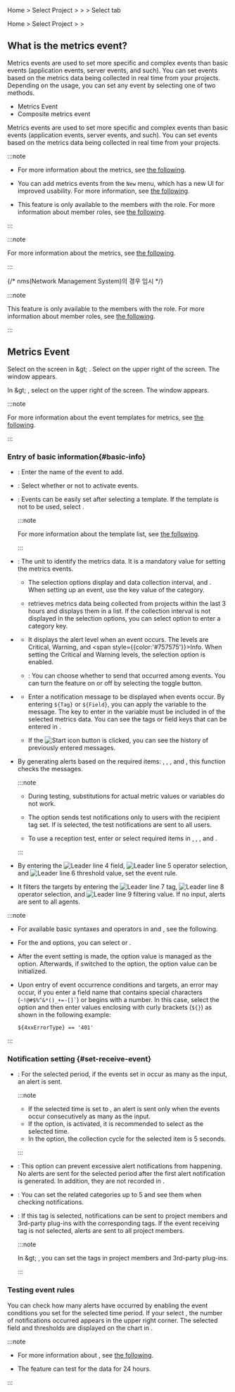 <Xclude product="npm">

Home &gt; Select Project &gt; <Cmdname sid="event_statistic" className="uitext" /> &gt; <Cmdname sid="event_setting" className="uitext" /> &gt; Select <Cmdname sid="metrics" className="uitext" /> tab

</Xclude>

<InDoc product="npm">

Home &gt; Select Project &gt; <Cmdname sid="event_statistic" className="uitext" /> &gt; <Cmdname sid="event_setting" className="uitext" />

</InDoc>

## What is the metrics event?

<Xclude product='npm,nms'>

Metrics events are used to set more specific and complex events than basic events (application events, server events, and such). You can set events based on the metrics data being collected in real time from your projects. Depending on the usage, you can set any event by selecting one of two methods.

- Metrics Event
- Composite metrics event

</Xclude>

<InDoc product='npm,nms'>

Metrics events are used to set more specific and complex events than basic events (application events, server events, and such). You can set events based on the metrics data being collected in real time from your projects.

</InDoc>

<Xclude product="amazon-cloudwatch,amazon-ecs,azure,ncloud,oracle-cloud,nms">

:::note

- For more information about the metrics, see [the following](metrics-intro).

- You can add metrics events from the <Cmdname sid="side_eventSetting" className="uitext" /> <code class="newfunc">New</code> menu, which has a new UI for improved usability. For more information, see [the following](metric-warning-notice-new).

- This feature is only available to the members with the <Cmdname sid="sms_alert_settings" className="b500" /> role. For more information about member roles, see [the following](../project/project-structure#project-auth).

:::

</Xclude>

<InDoc product="amazon-cloudwatch,amazon-ecs,azure,ncloud,oracle-cloud">

:::note

For more information about the metrics, see [the following](metrics-intro).

:::

</InDoc>

{/* nms(Network Management System)의 경우 임시 */}

<InDoc product="nms">

:::note

This feature is only available to the members with the <Cmdname sid="sms_alert_settings" className="b500" /> role. For more information about member roles, see [the following](../project/project-structure#project-auth).

:::

</InDoc>

## Metrics Event

<Xclude product="npm">

Select <Cmdname sid="metrics" className="uitext" /> on the screen in <Cmdname sid="event_statistic" className="uitext" /> &amp;gt; <Cmdname sid="event_setting" className="uitext" />. Select <Cmdname sid="add_notification" className="uitext" /> on the upper right of the screen. The <Cmdname sid="metrics_event" className="uitext" /> window appears.

</Xclude>

<InDoc product="npm">

In <Cmdname sid="event_statistic" className="uitext" /> &amp;gt; <Cmdname sid="event_setting" className="uitext" />, select <Cmdname sid="add_notification" className="uitext" /> on the upper right of the screen. The <Cmdname sid="metrics_event" className="uitext" /> window appears.

</InDoc>

<ImgLang img='set-events-metrics.png' desc='Metrics Event' />

<InDoc product='kubernetes'>

:::note

For more information about the event templates for metrics, see [the following](#template).

:::

</InDoc>

### Entry of basic information{#basic-info}

- <Cmdname sid="event_name" className="uitext" />: Enter the name of the event to add.

- <Cmdname sid="enable_events" className="uitext" />: Select whether or not to activate events.

- <Cmdname sid="template" className="uitext" />: Events can be easily set after selecting a template. If the template is not to be used, select <Cmdname sid="metrics_option_disabled" className="uitext" />.

  <InDoc product='java,php,nodejs,python,golang,dotnet,postgresql,browser,npm'>

  :::note

  For more information about the template list, see [the following](#template).

  :::

  </InDoc>

- <Cmdname sid="category" className="uitext" />: The unit to identify the metrics data. It is a mandatory value for setting the metrics events.

  <ImgLang img='set-event-select-category.png' desc='Metrics Event - Category' />

  - The <Cmdname sid="category" className="uitext" /> selection options display <LinkImage img="number-01.png" className="ico" /> <Cmdname sid="name" className="uitext" /> and <LinkImage img="number-02.png" className="ico" /> data collection interval, and <LinkImage img="number-03.png" className="ico" /> <Cmdname sid="key" className="uitext" />. When setting up an event, use the key value of the category.

  - <Cmdname sid="category" className="uitext" /> retrieves metrics data being collected from projects within the last 3 hours and displays them in a list. If the collection interval is not displayed in the <Cmdname sid="category" className="uitext" /> selection options, you can select <Cmdname sid="enter_category_self" className="uitext" /> option to enter a category key.

- <Cmdname sid="level" className="uitext" />

  - It displays the alert level when an event occurs. The levels are <span class='vslow'>Critical</span>, <span class='slow'>Warning</span>, and <span style={{color:'#757575'}}>Info</span>. When setting the <span class='vslow'>Critical</span> and <span class='slow'>Warning</span> levels, the <Cmdname sid="CNT08320" className="uitext" /> selection option is enabled.

  - <Cmdname sid="CNT08320" className="uitext" /><ScrollToLink anchor='scrollTo-resolve-event' />: You can choose whether to send <Cmdname sid="CNT08320" className="uitext" /> that occurred among events. You can turn the feature on or off by selecting the toggle button.

- <Cmdname sid="message" className="uitext" />

  - Enter a notification message to be displayed when events occur. By entering <code>&#36;&#123;Tag&#125;</code> or <code>&#36;&#123;Field&#125;</code>, you can apply the variable to the message. The key to enter in the variable must be included in <Cmdname sid="category" className="uitext" /> of the selected metrics data. You can see the tags or field keys that can be entered in <Cmdname sid="tag_count" className="uitext" />.

    <ImgLang img='event-config-message-example.png' desc='Message example' />

  - If the ![Start icon](/img/ico-timing.svg) button is clicked, you can see the history of previously entered messages.

- <Cmdname sid="alert_test" className="uitext" />

  By generating alerts based on the required items: <Cmdname sid="event_name" className="uitext" />, <Cmdname sid="category" className="uitext" />, <Cmdname sid="level" className="uitext" />, and <Cmdname sid="message" className="uitext" />, this function checks the messages.

  :::note

  - During testing, substitutions for actual metric values ​​or variables do not work. 

  - The <Cmdname sid="TTL07415" className="uitext" /> option sends test notifications only to users with the recipient tag set. If <Cmdname sid="ITM07419" className="uitext" /> is selected, the test notifications are sent to all users.

  - To use a reception test, enter or select required items in <Cmdname sid="event_name" className="uitext" />, <Cmdname sid="category" className="uitext" />, <Cmdname sid="level" className="uitext" />, and <Cmdname sid="message" className="uitext" />.

  :::

- <Cmdname sid="metrics_event_rules" className="uitext" /> <ScrollToLink anchor='eventcondition' />

  <ImgLang img='set-event-condition.png' desc='Event Rule' />

  By entering the ![Leader line 4](/img/number-04.png) field, ![Leader line 5](/img/number-05.png) operator selection, and ![Leader line 6](/img/number-06.png) threshold value, set the event rule.

- <Cmdname sid="alert_object_filtering" className="uitext" />

  <ImgLang img='set-event-filtering.png' desc='Filtering event targets' />

  It filters the targets by entering the ![Leader line 7](/img/number-07.png) tag, ![Leader line 8](/img/number-08.png) operator selection, and ![Leader line 9](/img/number-09.png) filtering value. If no input, alerts are sent to all agents.

:::note

- For available basic syntaxes and operators in <Cmdname sid="metrics_event_rules" className="uitext" /> and <Cmdname sid="alert_object_filtering" className="uitext" />, see <Link to="#condition-guide">the following</Link>.

- For the <Cmdname sid="metrics_event_rules" className="uitext" /> and <Cmdname sid="alert_object_filtering" className="uitext" /> options, you can select <Cmdname sid="metrics_rule_select" className="uitext" /> or <Cmdname sid="metrics_rule_direct" className="uitext" />.

- After the event setting is made, the option value is managed as the <Cmdname sid="metrics_rule_direct" className="uitext" /> option. Afterwards, if switched to the <Cmdname sid="metrics_rule_select" className="uitext" /> option, the option value can be initialized.

- Upon entry of event occurrence conditions and targets, an error may occur, if you enter a field name that contains special characters (<code>~!@#$%^&\*()_+=-[]\`</code>) or begins with a number. In this case, select the <Cmdname sid="metrics_rule_direct" className="uitext" /> option and then enter values enclosing with curly brackets (<code>\$\{\}</code>) as shown in the following example:

  ```text
  ${4xxErrorType} == '401'
  ```

:::

### Notification setting {#set-receive-event}

<ImgLang img='set-event-receive.png' desc='Notification Setting' />

- <Cmdname sid="number_of_event" className="uitext" />: For the selected period, if the events set in <Cmdname sid="metrics_event_rules" className="uitext" /> occur as many as the input, an alert is sent.

  :::note

  - If the selected time is set to <Cmdname sid="metrics_option_disabled" className="uitext" />, an alert is sent only when the events occur consecutively as many as the input.
  - If the option, <Cmdname sid="CNT08320" className="uitext" /> is activated, it is recommended to select <Cmdname sid="metrics_option_disabled" className="uitext" /> as the selected time.
  - In the <Cmdname sid="category" className="uitext" /> option, the collection cycle for the selected item is 5 seconds.

  :::

- <Cmdname sid="event_pause" className="uitext" /><ScrollToLink anchor='scrollTo-event-pause' />: This option can prevent excessive alert notifications from happening. No alerts are sent for the selected period after the first alert notification is generated. In addition, they are not recorded in <Cmdname sid="event_history" className="uitext" />.

- <Cmdname sid="related_category" className="uitext" />: You can set the related categories up to 5 and see them when checking notifications.

- <Cmdname sid="event_tag" className="uitext" />: If this tag is selected, notifications can be sent to project members and 3rd-party plug-ins with the corresponding tags. If the event receiving tag is not selected, alerts are sent to all project members.

  :::note

  In <Cmdname sid="event_statistic" className="uitext" /> &amp;gt; <Cmdname sid="event_receive_configuration" className="uitext" />, you can set the tags in project members and 3rd-party plug-ins.

  :::

### Testing event rules

<ImgLang img='set-event-test.png' desc='Alert Test' />

You can check how many alerts have occurred by enabling the event conditions you set for the selected time period. If your select <Cmdname sid="run" className="uitext" />, the number of notifications occurred appears in the upper right corner. The selected field and thresholds are displayed on the chart in <Cmdname sid="metrics_event_rules" className="uitext" />.

:::note

- For more information about <Cmdname sid="metrics_event_rules" className="uitext" />, see [the following](#eventcondition).

- The <Cmdname sid="event_simulation_title" className="uitext" /> feature can test for the data for 24 hours.

:::
